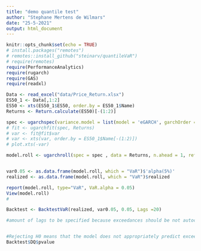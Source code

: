 ```yaml
---
title: "demo quantile test"
author: "Stephane Mertens de Wilmars"
date: "25-5-2021"
output: html_document
---
```


```r
knitr::opts_chunk$set(echo = TRUE)
# install.packages("remotes")
# remotes::install_github("steinarv/quantileVaR")
# require(remotes)
require(PerformanceAnalytics)
require(rugarch)
require(GAS)
require(readxl)

```

```r
Data <- read_excel("data/Price_Return.xlsx")
ES50_1 <- Data[,1:2]
ES50 <- xts(ES50_1$ES50, order.by = ES50_1$Name)
Returns <- Return.calculate(ES50)[-(1:2)]
```

```r

spec <- ugarchspec(variance.model = list(model = 'eGARCH', garchOrder = c(1, 1)), distribution = 'sstd')
# fit <- ugarchfit(spec, Returns)
# var <- fit@fit$var
# var <- xts(var, order.by = ES50_1$Name[-(1:2)])
# plot.xts(-var)

model.roll <- ugarchroll(spec = spec , data = Returns, n.ahead = 1, refit.every = 252 ,refit.window = 'moving', VaR.alpha = 0.05,n.start = 2500)


var0.05 <- as.data.frame(model.roll, which = "VaR")$'alpha(5%)'
realized <- as.data.frame(model.roll, which = "VaR")$realized

report(model.roll, type="VaR", VaR.alpha = 0.05)
View(model.roll)
#
```

```r
Backtest <- BacktestVaR(realized, var0.05, 0.05, Lags =20)

#amount of lags to be specified because exceedances should be not autocorrelated


#Rejecting H0 means that the model does not appropriately predict exceedances
Backtest$DQ$pvalue
```

